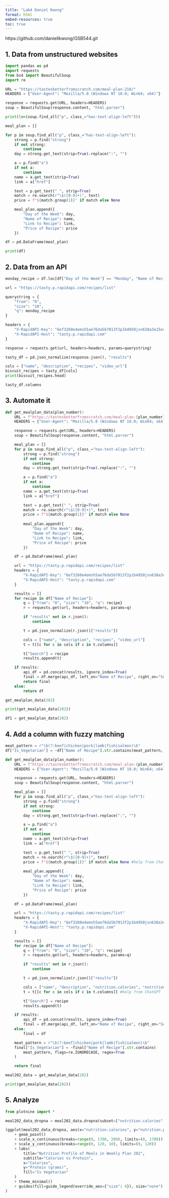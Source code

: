 ```yaml
---
title: "Lab4 Daniel Kwong"
format: html
embed-resources: true
toc: true
---
```

https://github.com/daniellkwong/GSB544.git 

## 1. Data from unstructured websites
```python
import pandas as pd
import requests
from bs4 import BeautifulSoup
import re
```

```python
URL = "https://tastesbetterfromscratch.com/meal-plan-210/"
HEADERS = {"User-Agent": "Mozilla/5.0 (Windows NT 10.0; Win64; x64)"}

response = requests.get(URL, headers=HEADERS)
soup = BeautifulSoup(response.content, "html.parser")
```

```python
print(len(soup.find_all("p", class_="has-text-align-left")))
```

```python
meal_plan = []

for p in soup.find_all("p", class_="has-text-align-left"):
    strong = p.find("strong")
    if not strong:
        continue
    day = strong.get_text(strip=True).replace(":", "")

    a = p.find("a")
    if not a:
        continue
    name = a.get_text(strip=True)
    link = a["href"]

    text = p.get_text(" ", strip=True)   
    match = re.search(r"\$([0-9]+)", text)
    price = f"${match.group(1)}" if match else None

    meal_plan.append({
        "Day of the Week": day,
        "Name of Recipe": name,
        "Link to Recipe": link,
        "Price of Recipe": price
    })

df = pd.DataFrame(meal_plan)

print(df)
```

## 2. Data from an API
```python
monday_recipe = df.loc[df["Day of the Week"] == "Monday", "Name of Recipe"].iloc[0]

url = "https://tasty.p.rapidapi.com/recipes/list"

querystring = {
    "from": "0",
    "size": "10",  
    "q": monday_recipe  
}

headers = {
    "X-RapidAPI-Key": "6ef3260e4emsh5ae76da5b7013f2p1b4950jsn638a3e15ec8a",
    "X-RapidAPI-Host": "tasty.p.rapidapi.com"
}

response = requests.get(url, headers=headers, params=querystring)

tasty_df = pd.json_normalize(response.json(), "results")

cols = ["name", "description", "recipes", "video_url"]  
biscuit_recipes = tasty_df[cols]
print(biscuit_recipes.head)
```

```python
tasty_df.columns
```

## 3. Automate it
```python
def get_mealplan_data(plan_number):
    URL = f"https://tastesbetterfromscratch.com/meal-plan-{plan_number}/"
    HEADERS = {"User-Agent": "Mozilla/5.0 (Windows NT 10.0; Win64; x64)"}

    response = requests.get(URL, headers=HEADERS)
    soup = BeautifulSoup(response.content, "html.parser")

    meal_plan = []
    for p in soup.find_all("p", class_="has-text-align-left"):
        strong = p.find("strong")
        if not strong:
            continue
        day = strong.get_text(strip=True).replace(":", "")

        a = p.find("a")
        if not a:
            continue
        name = a.get_text(strip=True)
        link = a["href"]

        text = p.get_text(" ", strip=True)
        match = re.search(r"\$([0-9]+)", text)
        price = f"${match.group(1)}" if match else None
        
        meal_plan.append({
            "Day of the Week": day,
            "Name of Recipe": name,
            "Link to Recipe": link,
            "Price of Recipe": price
        })

    df = pd.DataFrame(meal_plan)

    url = "https://tasty.p.rapidapi.com/recipes/list"
    headers = {
        "X-RapidAPI-Key": "6ef3260e4emsh5ae76da5b7013f2p1b4950jsn638a3e15ec8a",
        "X-RapidAPI-Host": "tasty.p.rapidapi.com"
    }

    results = []
    for recipe in df["Name of Recipe"]:
        q = {"from": "0", "size": "10", "q": recipe}
        r = requests.get(url, headers=headers, params=q)

        if "results" not in r.json():
            continue

        t = pd.json_normalize(r.json()["results"])

        cols = ["name", "description", "recipes", "video_url"]
        t = t[[c for c in cols if c in t.columns]]

        t["Search"] = recipe
        results.append(t)

    if results:
        api_df = pd.concat(results, ignore_index=True)
        final = df.merge(api_df, left_on="Name of Recipe", right_on="Search", how="left")
        return final
    else:
        return df
```

```python
get_mealplan_data(202)

print(get_mealplan_data(202))
```

```python
df1 = get_mealplan_data(202)
```

## 4. Add a column with fuzzy matching
```python
meat_pattern = r"\b(?:beef|chicken|pork|lamb|fish|salmon)\b"
df["Is_Vegetarian"] = ~df["Name of Recipe"].str.contains(meat_pattern, flags=re.IGNORECASE, regex=True)
```

```python
def get_mealplan_data(plan_number):
    URL = f"https://tastesbetterfromscratch.com/meal-plan-{plan_number}/"
    HEADERS = {"User-Agent": "Mozilla/5.0 (Windows NT 10.0; Win64; x64)"}

    response = requests.get(URL, headers=HEADERS)
    soup = BeautifulSoup(response.content, "html.parser")

    meal_plan = []
    for p in soup.find_all("p", class_="has-text-align-left"):
        strong = p.find("strong")
        if not strong:
            continue
        day = strong.get_text(strip=True).replace(":", "")

        a = p.find("a")
        if not a:
            continue
        name = a.get_text(strip=True)
        link = a["href"]

        text = p.get_text(" ", strip=True)
        match = re.search(r"\$([0-9]+)", text)
        price = f"${match.group(1)}" if match else None #help from ChatGPT
        
        meal_plan.append({
            "Day of the Week": day,
            "Name of Recipe": name,
            "Link to Recipe": link,
            "Price of Recipe": price
        })

    df = pd.DataFrame(meal_plan)

    url = "https://tasty.p.rapidapi.com/recipes/list"
    headers = {
        "X-RapidAPI-Key": "6ef3260e4emsh5ae76da5b7013f2p1b4950jsn638a3e15ec8a",
        "X-RapidAPI-Host": "tasty.p.rapidapi.com"
    }

    results = []
    for recipe in df["Name of Recipe"]:
        q = {"from": "0", "size": "10", "q": recipe}
        r = requests.get(url, headers=headers, params=q)

        if "results" not in r.json():
            continue

        t = pd.json_normalize(r.json()["results"])

        cols = ["name", "description", "nutrition.calories", "nutrition.protein", "recipes", "video_url"]
        t = t[[c for c in cols if c in t.columns]] #help from ChatGPT

        t["Search"] = recipe
        results.append(t)

    if results:
        api_df = pd.concat(results, ignore_index=True)
        final = df.merge(api_df, left_on="Name of Recipe", right_on="Search", how="left")
    else:
        final = df

    meat_pattern = r"\b(?:beef|chicken|pork|lamb|fish|salmon)\b"
    final["Is_Vegetarian"] = ~final["Name of Recipe"].str.contains(
        meat_pattern, flags=re.IGNORECASE, regex=True
    )

    return final
```

```python
meal202_data = get_mealplan_data(202)

print(get_mealplan_data(202))
```

## 5. Analyze
```python
from plotnine import *
```

```python
meal202_data_dropna = meal202_data.dropna(subset=["nutrition.calories", "nutrition.protein"])

(ggplot(meal202_data_dropna, aes(x="nutrition.calories", y="nutrition.protein", fill="Is_Vegetarian", size=2))
    + geom_point()  
    + scale_x_continuous(breaks=range(0, 1700, 200), limits=(0, 1700))
    + scale_y_continuous(breaks=range(0, 120, 10), limits=(0, 120))
    + labs(
        title="Nutrition Profile of Meals in Weekly Plan 202",
        subtitle="Calories vs Protein",
        x="Calories",
        y="Protein (grams)",
        fill="Is Vegetarian"
    )
    + theme_minimal()
    + guides(fill=guide_legend(override_aes={"size": 6}), size="none") #help from ChatGPT
)
```